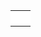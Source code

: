 {{en/Community/Scenarios/Scenarios by size}}

{|
|-
|style="border:none;background:white"|
{{en/Echo}}

|style="border:none;background:white"|
{{en/Land of Floods}}

|-
|style="border:none;background:white"|
{{en/A Mars Odyssey}}

|style="border:none;background:white"|
{{en/Climb up the Mountains}}

|-
|style="border:none;background:white"|
{{en/(Don't) Hurt Your Eyes ;-)}}

|style="border:none;background:white"|
{{en/Lakes}}

|-
|style="border:none;background:white"|

|style="border:none;background:white"|

|}